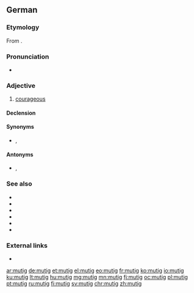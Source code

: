 ==German==

===Etymology===
From {{affix|de|Mut|-ig}}.

===Pronunciation===
* {{IPA|/ˈmuːtɪç/|lang=de}}

===Adjective===
{{de-adj|er|sten}}

# [[courageous]]

====Declension====
{{de-decl-adj|mutig|mutiger|mutigst}}

====Synonyms====
* {{l|de|couragiert}}, {{l|de|tapfer}}

====Antonyms====
* {{l|de|ängstlich}}, {{l|de|feige}}

===See also===
* {{l|de|fett}}
* {{l|de|fortschrittlich}}
* {{l|de|hervorgehoben}}
* {{l|de|kühn}}
* {{l|de|tapfer}}
* {{l|de|unerschrocken}}

===External links===
* {{R:Duden}}

[[ar:mutig]]
[[de:mutig]]
[[et:mutig]]
[[el:mutig]]
[[eo:mutig]]
[[fr:mutig]]
[[ko:mutig]]
[[io:mutig]]
[[ku:mutig]]
[[lt:mutig]]
[[hu:mutig]]
[[mg:mutig]]
[[mn:mutig]]
[[fj:mutig]]
[[oc:mutig]]
[[pl:mutig]]
[[pt:mutig]]
[[ru:mutig]]
[[fi:mutig]]
[[sv:mutig]]
[[chr:mutig]]
[[zh:mutig]]